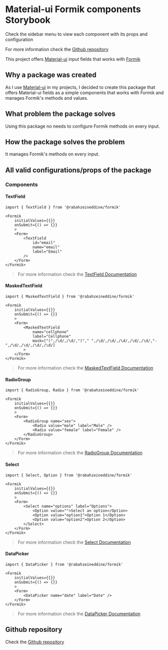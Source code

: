 
<Meta title="Introduction" />

# Material-ui Formik components Storybook

Check the sidebar menu to view each component with its props and configuration

For more information check the [Github repository](https://github.com/RabahZeineddine/material-ui-formik-fields.git)

This project offers [Material-ui](https://material-ui.com/) input fields that works with [Formik](https://formik.org/)

## Why a package was created

As I use [Material-ui](https://material-ui.com/) in my projects, I decided to create this package that offers Material-ui fields as a simple components that works with Formik and manages Formik's methods and values.

## What problem the package solves

Using this package no needs to configure Formik methods on every input.

## How the package solves the problem

It manages Formik's methods on every input.

## All valid configurations/props of the package

### Components

#### TextField

```TSX
import { TextField } from '@rabahzeineddine/formik'

<Formik
    initialValues={{}}
    onSubmit={() => {}}
    >
    <Form>
        <TextField
            id="email"
            name="email"
            label="Email"
        />
    </Form>
</Formik>
```

> For more information check the [TextField Documentation](?path=/docs/textfield--default)

#### MaskedTextField

```TSX
import { MaskedTextField } from '@rabahzeineddine/formik'

<Formik
    initialValues={{}}
    onSubmit={() => {}}
    >
    <Form>
        <MaskedTextField
            name="cellphone"
            label="Cellphone"
            mask=["(",/\d/,/\d/,")"," ",/\d/,/\d/,/\d/,/\d/,/\d/,"-",/\d/,/\d/,/\d/,/\d/]
        >
    </Form>
</Formik>
```

> For more information check the [MaskedTextField Documentation](?path=/docs/maskedtextfield--cell-phone)

#### RadioGroup

```TSX
import { RadioGroup, Radio } from '@rabahzeineddine/formik'

<Formik
    initialValues={{}}
    onSubmit={() => {}}
    >
    <Form>
        <RadioGroup name="sex">
            <Radio value="male" label="Male" />
            <Radio value="female" label="Female" />
        </RadioGroup>
    </Form>
</Formik>
```

> For more information check the [RadioGroup Documentation](?path=/docs/radiogroup--default)

#### Select

```TSX
import { Select, Option } from '@rabahzeineddine/formik'

<Formik
    initialValues={{}}
    onSubmit={() => {}}
    >
    <Form>
        <Select name="options" label="Options">
            <Option value="">Select an option</Option>
            <Option value="option1">Option 1</Option>
            <Option value="option2">Option 2</Option>
        </Select>
    </Form>
</Formik>
```

> For more information check the [Select Documentation](?path=/docs/select--default)

#### DataPicker

```TSX
import { DataPicker } from '@rabahzeineddine/formik'

<Formik
    initialValues={{}}
    onSubmit={() => {}}
    >
    <Form>
        <DataPicker name="date" label="Date" />
    </Form>
</Formik>
```

> For more information check the [DataPicker Documentation](?path=/docs/datapicker--default)

## Github repository

Check the [Github repository](https://github.com/RabahZeineddine/Formik.git)
